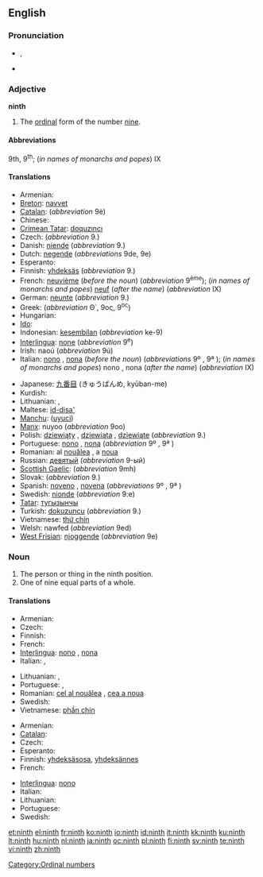 {{wikipedia}}
==English==
{{ordinalbox|en|8th|9th|10th|eighth|tenth|card=nine}}

===Pronunciation===
* {{a|UK|US}} {{IPA|/naɪnθ/}}, {{SAMPA|/naInT/}}
* {{audio|en-us-ninth.ogg|Audio (US)}}

===Adjective===
'''ninth'''

# The [[ordinal]] form of the number [[nine]].

====Abbreviations====
9th, 9<sup>th</sup>; (''in names of monarchs and popes'') IX

====Translations====
{{trans-top|ordinal form of nine}}
* Armenian: {{t-|hy|իններորդ|tr=innerord}}
* [[Breton]]: [[navvet]]
* [[Catalan]]: {{t-|ca|novè|m}} (''abbreviation'' 9è)
* Chinese: {{t|cmn|第九|tr=dìjiǔ|sc=Hani}}
* [[Crimean Tatar]]: [[doquzıncı]]
* Czech: {{t+|cs|devátý}} (''abbreviation'' 9.)
* Danish: [[niende]] (''abbreviation'' 9.)
* Dutch: [[negende]] (''abbreviations'' 9de, 9e)
* Esperanto: {{t-|eo|naŭa|xs=Esperanto}}
* Finnish: [[yhdeksäs]] (''abbreviation'' 9.)
* French: [[neuvième]] (''before the noun'') (''abbreviation'' 9<sup>ème</sup>); (''in names of monarchs and popes'') [[neuf]] (''after the name'') (''abbreviation'' IX)
* German: [[neunte]] (''abbreviation'' 9.)
* Greek: {{t|el|ένατος}} (''abbreviation'' Θ΄, 9ος, 9<sup>ος</sup>)
* Hungarian: {{t+|hu|kilencedik}}
* [[Ido]]: {{t+|io|nonesma|xs=Ido}}
* Indonesian: [[kesembilan]] (''abbreviation'' ke-9)
* [[Interlingua]]: [[none]] (''abbreviation'' 9<sup>e</sup>)
* Irish: naoú (''abbreviation'' 9ú)
* Italian: [[nono]] {{m}}, [[nona]] {{f}} (''before the noun'') (''abbreviations'' 9º {{m}}, 9ª {{f}}); (''in names of monarchs and popes'') nono {{m}}, nona {{f}} (''after the name'') (''abbreviation'' IX)
{{trans-mid}}
* Japanese: [[九番目]] (きゅうばんめ, kyūban-me)
* Kurdish: {{ku-Arab|[[نۆیه‌م]]}}
* Lithuanian: {{t+|lt|devintas|m|xs=Lithuanian}}, {{t+|lt|devinta|f|xs=Lithuanian}}
* Maltese: [[id-disa']]
* [[Manchu]]: ([[uyuci]])
* [[Manx]]: nuyoo (''abbreviation'' 9oo)
* Polish: [[dziewiąty]] {{m}}, [[dziewiąta]] {{f}}, [[dziewiąte]] {{n}} (''abbreviation'' 9.)
* Portuguese: [[nono]] {{m}}, [[nona]] {{f}} (''abbreviation'' 9º {{m}}, 9ª {{f}})
* Romanian: al [[nouălea]] {{m}}, a [[noua]] {{f}}
* Russian: [[девятый]] (''abbreviation'' 9-ый)
* [[Scottish Gaelic]]: {{t-|gd|naoidheamh|xs=Scottish Gaelic}} (''abbreviation'' 9mh)
* Slovak: {{t-|sk|deviaty}} (''abbreviation'' 9.)
* Spanish: [[noveno]] {{m}}, [[novena]] {{f}} (''abbreviations'' 9º {{m}}, 9ª {{f}})
* Swedish: [[nionde]] (''abbreviation'' 9:e)
* [[Tatar]]: [[тугызынчы]]
* Turkish: [[dokuzuncu]] (''abbreviation'' 9.)
* Vietnamese: [[thứ chín]]
* Welsh: nawfed (''abbreviation'' 9ed)
* [[West Frisian]]: [[njoggende]] (''abbreviation'' 9e)
{{trans-bottom}}

===Noun===
{{en-noun}}

# The person or thing in the ninth position.
# One of nine equal parts of a whole.

====Translations====
{{trans-top|something in the ninth position}}
* Armenian: {{t-|hy|իններորդ|tr=innerord}}
* Czech: {{t+|cs|devátý|m}}
* Finnish: {{t+|fi|yhdeksäs}}
* French: {{t+|fr|neuvième|m|f}}
* [[Interlingua]]: [[nono]] {{m}}, [[nona]] {{f}}
* Italian: {{t+|it|nono|m}}, {{t-|it|nona|f}}
{{trans-mid}}
* Lithuanian: {{t+|lt|devintas|m|xs=Lithuanian}}, {{t+|lt|devinta|f|xs=Lithuanian}}
* Portuguese: {{t+|pt|nono|m}}, {{t+|pt|nona|f}}
* Romanian: [[cel al nouălea]] {{m}}, [[cea a noua]] {{f}}
* Swedish: {{t+|sv|nia|c}}
* Vietnamese: [[phần chín]]
{{trans-bottom}}

{{trans-top|one of nine equal parts of a whole}}
* Armenian: {{t-|hy|իններորդ|tr=innerord}}
* [[Catalan]]: {{t-|ca|novè|m}}
* Czech: {{t-|cs|devítina|f}}
* Esperanto: {{t-|eo|naŭono|xs=Esperanto}}
* Finnish: [[yhdeksäsosa]], [[yhdeksännes]]
* French: {{t+|fr|neuvième|m}}
{{trans-mid}}
* [[Interlingua]]: [[nono]] {{m}}
* Italian: {{t+|it|nono|m}}
* Lithuanian: {{t+|lt|devintadalis|m|xs=Lithuanian}}
* Portuguese: {{t+|pt|nono|m}}
* Swedish: {{t+|sv|niondel|c}}
{{trans-bottom}}

[[Category:Ordinal numbers]]

[[et:ninth]]
[[el:ninth]]
[[fr:ninth]]
[[ko:ninth]]
[[io:ninth]]
[[id:ninth]]
[[it:ninth]]
[[kk:ninth]]
[[ku:ninth]]
[[lt:ninth]]
[[hu:ninth]]
[[nl:ninth]]
[[ja:ninth]]
[[oc:ninth]]
[[pl:ninth]]
[[fi:ninth]]
[[sv:ninth]]
[[te:ninth]]
[[vi:ninth]]
[[zh:ninth]]